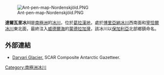 {{no footnotes|time=2013-10-27T05:41:56+00:00}}
[[Image:Ant-pen-map-Nordenskjöld.PNG|thumb]]

{{coord|64|29|20|S|60|17|00|W|display=title}}

'''達爾瓦里冰川'''是[[南極洲|南極洲]]的[[冰川|冰川]]，位於[[葛拉漢地|葛拉漢地]]，處於[[博里亞納冰川|博里亞納冰川]]西南面和[[宰恰爾冰川|宰恰爾冰川]]東北面，最終注入[[威德爾海|威德爾海]]的[[蒙德拉加灣|蒙德拉加灣]]，該冰川以[[保加利亞|保加利亞]]北部鄉鎮命名。

==外部連結==
* [http://data.aad.gov.au/aadc/gaz/scar/display_name.cfm?gaz_id=137289 Darvari Glacier.] {{Wayback|url=http://data.aad.gov.au/aadc/gaz/scar/display_name.cfm?gaz_id=137289 |date=20120614040533 }} SCAR Composite Antarctic Gazetteer.

{{DEFAULTSORT:Darvari Glacier}}
[[Category:南極洲冰川|Category:南極洲冰川]]


{{NordenskjöldCoast-geo-stub}}